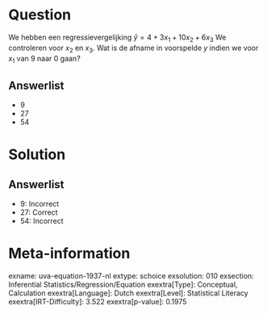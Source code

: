 Question
========

We hebben een regressievergelijking $\hat{y} = 4 + 3x_{1} +
10x_{2} + 6x_{3}$ We controleren voor *x*~2~ en *x*~3~. Wat is de
afname in voorspelde *y* indien we voor *x*~1~ van 9 naar 0 gaan?

Answerlist
----------

* 9
* 27
* 54

Solution
========

Answerlist
----------

* 9: Incorrect
* 27: Correct
* 54: Incorrect

Meta-information
================
exname: uva-equation-1937-nl
extype: schoice
exsolution: 010
exsection: Inferential Statistics/Regression/Equation
exextra[Type]: Conceptual, Calculation
exextra[Language]: Dutch
exextra[Level]: Statistical Literacy
exextra[IRT-Difficulty]: 3.522
exextra[p-value]: 0.1975
